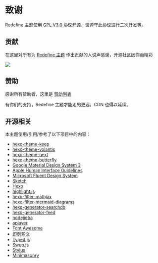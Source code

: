 # 致谢

Redefine 主题使用 [GPL V3.0](https://github.com/EvanNotFound/hexo-theme-redefine/blob/main/LICENSE) 协议开源，请遵守此协议进行二次开发等。

## 贡献

在这里对所有为 [Redefine 主题](https://github.com/EvanNotFound/hexo-theme-redefine) 作出贡献的人说声感谢，开源社区因你而精彩

<a href="https://github.com/EvanNotFound/hexo-theme-redefine/graphs/contributors">
  <img src="https://contrib.rocks/image?repo=EvanNotFound/hexo-theme-redefine" />
</a>



## 赞助

感谢所有赞助者，这里是 [赞助列表](https://donate.ohevan.com)

有你们的支持，Redefine 主题才能走的更远，CDN 也得以延续。

## 开源相关

本主题使用/引用/参考了以下项目中的内容：

- [hexo-theme-keep](https://github.com/XPoet/hexo-theme-keep)
- [hexo-theme-volantis](https://github.com/volantis-x/hexo-theme-volantis)
- [hexo-theme-next](https://github.com/theme-next/hexo-theme-next)
- [hexo-theme-butterfly](https://github.com/jerryc127/hexo-theme-butterfly)
- [Google Material Design System 3](https://m3.material.io/)
- [Apple Human Interface Guidelines](https://developer.apple.com/design/human-interface-guidelines/)
- [Microsoft Fluent Design System](https://www.microsoft.com/design/fluent/#/)
- [Sketch](https://www.sketch.com/)
- [Hexo](https://hexo.io/)
- [highlight.js](https://highlightjs.org/)
- [hexo-filter-mathjax](https://github.com/next-theme/hexo-filter-mathjax)
- [hexo-filter-mermaid-diagrams](https://github.com/webappdevelp/hexo-filter-mermaid-diagrams)
- [hexo-generator-searchdb](https://github.com/theme-next/hexo-generator-searchdb)
- [hexo-generator-feed](https://github.com/hexojs/hexo-generator-feed)
- [nodejieba](https://github.com/yanyiwu/nodejieba)
- [aplayer](https://aplayer.js.org/)
- [Font Awesome](https://fontawesome.com/)
- [即刻短文](https://blog.zhheo.com/p/557c9e72.html)
- [Typed.js](https://github.com/mattboldt/typed.js/)
- [Swup.js](https://swup.js.org/)
- [Stylus](https://stylus-lang.com/)
- [Minimasonry](https://spope.github.io/MiniMasonry.js/)